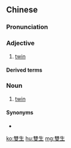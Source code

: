 {{also|双生}}
==Chinese==
{{zh-forms|s=双生}}

===Pronunciation===
{{zh-pron
|m=shuāngshēng
|c=soeng1 sang1
|h=pfs=sûng-sâng
|md=sĕ̤ng-săng
|mn=qz:sang-siⁿ/tp,xm:siang-siⁿ/kh,zz:siang-seⁿ
|cat=a,h:n
}}

===Adjective===
{{zh-adj}}

# {{lb|zh|attributive}} [[twin]]

====Derived terms====
{{zh-der|雙生仔|雙生囝|雙生兒|雙生女}}

===Noun===
{{zh-noun}}

# {{lb|zh|Hakka|Min Nan}} [[twin]]

====Synonyms====
* {{zh-l|雙胞胎}}

[[ko:雙生]]
[[hu:雙生]]
[[mg:雙生]]